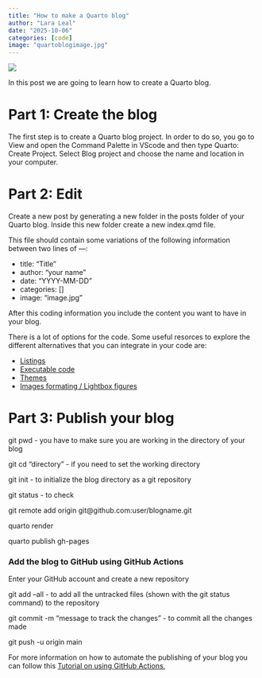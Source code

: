 ```yaml
---
title: "How to make a Quarto blog"
author: "Lara Leal"
date: "2025-10-06"
categories: [code]
image: "quartoblogimage.jpg"
---
```


![](quartoblogimage.jpg){.post-header}

In this post we are going to learn how to create a Quarto blog. 

# **Part 1: Create the blog**

The first step is to  create a Quarto blog project. In order to do so, you go to View and open the Command Palette in VScode and then type Quarto: Create Project. Select Blog project and choose the name and location in your computer. 

# **Part 2: Edit** 

Create a new post by generating a new folder in the posts folder of your Quarto blog. 
Inside this new folder create a new index.qmd file. 

This file should contain some variations of the following information between two lines of ---:

- title: "Title" 
- author: "your name"
- date: "YYYY-MM-DD"
- categories: []
- image: "image.jpg"

After this coding information you include the content you want to have in your blog. 

There is a lot of options for the code. Some useful resorces to explore the different alternatives that you can integrate in your code are: 

- [Listings](https://quarto.org/docs/websites/website-listings.html)
- [Executable code](https://quarto.org/docs/output-formats/html-code.html)
- [Themes](https://quarto.org/docs/output-formats/html-themes.html)
- [Images formating / Lightbox figures](https://quarto.org/docs/output-formats/html-lightbox-figures.html)

# **Part 3: Publish your blog**

git pwd - you have to make sure you are working in the directory of your blog

git cd "directory" - if you need to set the working directory

git init - to initialize the blog directory as a git repository

git status - to check 

git remote add origin git@github.com:user/blogname.git

quarto render

quarto publish gh-pages 




### Add the blog to GitHub using GitHub Actions

Enter your GitHub account and create a new repository

git add --all - to add all the untracked files (shown with the git status command) to the repository

git commit -m "message to track the changes" - to commit all the changes made

git push -u origin main




For more information on how to automate the publishing of your blog you can follow this [Tutorial on using GitHub Actions.](https://quarto.org/docs/publishing/github-pages.html#github-action)







